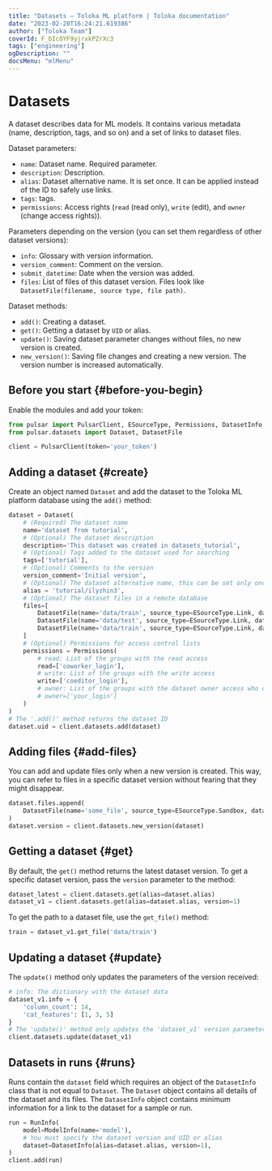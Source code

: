 ```yaml
---
title: "Datasets — Toloka ML platform | Toloka documentation"
date: "2023-02-20T16:24:21.619386"
author: ["Toloka Team"]
coverId: F_bIcOYF9yjrxkPZrXc3
tags: ["engineering"]
ogDescription: ""
docsMenu: "mlMenu"
---
```


# Datasets

A dataset describes data for ML models. It contains various metadata (name, description, tags, and so on) and a set of links to dataset files.

Dataset parameters:

* `name`: Dataset name. Required parameter.
* `description`: Description.
* `alias`: Dataset alternative name. It is set once. It can be applied instead of the ID to safely use links.
* `tags`: tags.
* `permissions`: Access rights (`read` (read only), `write` (edit), and `owner` (change access rights)).

Parameters depending on the version (you can set them regardless of other dataset versions):

* `info`: Glossary with version information.
* `version_comment`: Comment on the version.
* `submit_datetime`: Date when the version was added.
* `files`: List of files of this dataset version. Files look like `DatasetFile(filename, source type, file path)`.

Dataset methods:

* `add()`: Creating a dataset.
* `get()`: Getting a dataset by `UID` or alias.
* `update()`: Saving dataset parameter changes without files, no new version is created.
* `new_version()`: Saving file changes and creating a new version. The version number is increased automatically.

## Before you start {#before-you-begin}

Enable the modules and add your token:

```py
from pulsar import PulsarClient, ESourceType, Permissions, DatasetInfo, RunInfo, ModelInfo
from pulsar.datasets import Dataset, DatasetFile

client = PulsarClient(token='your_token')
```

## Adding a dataset {#create}

Create an object named `Dataset` and add the dataset to the Toloka ML platform database using the `add()` method:

```py
dataset = Dataset(
    # (Required) The dataset name
    name='dataset from tutorial',
    # (Optional) The dataset description
    description='This dataset was created in datasets_tutorial',
    # (Optional) Tags added to the dataset used for searching
    tags=['tutorial'],
    # (Optional) Comments to the version
    version_comment='Initial version',
    # (Optional) The dataset alternative name, this can be set only once and can't be changed
    alias = 'tutorial/ilyzhin3',
    # (Optional) The dataset files in a remote database
    files=[
        DatasetFile(name='data/train', source_type=ESourceType.Link, data_uri='s3.eu-central-1.amazonaws.com/BUCKET/dataset1'),
        DatasetFile(name='data/test', source_type=ESourceType.Link, data_uri='s3.eu-central-1.amazonaws.com/BUCKET/dataset2'),
        DatasetFile(name='data/train', source_type=ESourceType.Link, data_uri='s3.eu-central-1.amazonaws.com/BUCKET/readme'),
    ]
    # (Optional) Permissions for access control lists
    permissions = Permissions(
        # read: List of the groups with the read access
        read=['coworker_login'],
        # write: List of the groups with the write access
        write=['coeditor_login'],
        # owner: List of the groups with the dataset owner access who can edit the permissons, this is the dataset creator by default
        # owner=['your_login']
    )
)
# The '.add()' method returns the dataset ID
dataset.uid = client.datasets.add(dataset)
```

## Adding files {#add-files}

You can add and update files only when a new version is created. This way, you can refer to files in a specific dataset version without fearing that they might disappear.

```py
dataset.files.append(
    DatasetFile(name='some_file', source_type=ESourceType.Sandbox, data_id='123456')
)
dataset.version = client.datasets.new_version(dataset)
```

## Getting a dataset {#get}

By default, the `get()` method returns the latest dataset version. To get a specific dataset version, pass the `version` parameter to the method:

```py
dataset_latest = client.datasets.get(alias=dataset.alias)
dataset_v1 = client.datasets.get(alias=dataset.alias, version=1)
```

To get the path to a dataset file, use the `get_file()` method:

```py
train = dataset_v1.get_file('data/train')
```

## Updating a dataset {#update}

The `update()` method only updates the parameters of the version received:

```py
# info: The dictionary with the dataset data
dataset_v1.info = {
    'column_count': 14,
    'cat_features': [1, 3, 5]
}
# The 'update()' method only updates the 'dataset_v1' version parameters (dataset first version)
client.datasets.update(dataset_v1)
```

## Datasets in runs {#runs}

Runs contain the `dataset` field which requires an object of the `DatasetInfo` class that is not equal to `Dataset`. The `Dataset` object contains all details of the dataset and its files. The `DatasetInfo` object contains minimum information for a link to the dataset for a sample or run.

```py
run = RunInfo(
    model=ModelInfo(name='model'),
    # You must specify the dataset version and UID or alias
    dataset=DatasetInfo(alias=dataset.alias, version=1),
)
client.add(run)
```
